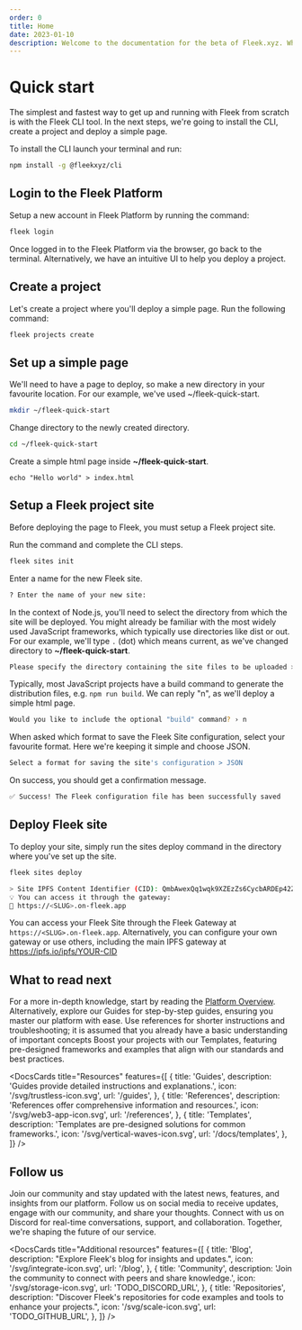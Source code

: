 ```yaml
---
order: 0
title: Home
date: 2023-01-10
description: Welcome to the documentation for the beta of Fleek.xyz. Whether you are an expert or an absolute beginner, you'll find your answers here.
---
```



<DocsHero
  client:load
  title="Documentation"
  description="Kickstart your Fleek journey with our documentation, detailed guides, references, and navigate our platform resources for a deep dive into the technology."
/>

# Quick start

The simplest and fastest way to get up and running with Fleek from scratch is with the Fleek CLI tool. In the next steps, we're going to install the CLI, create a project and deploy a simple page.

To install the CLI launch your terminal and run:

```sh
npm install -g @fleekxyz/cli
```

## Login to the Fleek Platform

Setup a new account in Fleek Platform by running the command:

```sh
fleek login
```

Once logged in to the Fleek Platform via the browser, go back to the terminal. Alternatively, we have an intuitive UI to help you deploy a project.

## Create a project

Let's create a project where you'll deploy a simple page. Run the following command:

```sh
fleek projects create
```

## Set up a simple page

We'll need to have a page to deploy, so make a new directory in your favourite location. For our example, we've used ~/fleek-quick-start.

```sh
mkdir ~/fleek-quick-start
```

Change directory to the newly created directory.

```sh
cd ~/fleek-quick-start
```

Create a simple html page inside **~/fleek-quick-start**.

```
echo "Hello world" > index.html
```

## Setup a Fleek project site

Before deploying the page to Fleek, you must setup a Fleek project site.

Run the command and complete the CLI steps.

```sh
fleek sites init
```

Enter a name for the new Fleek site.

```sh
? Enter the name of your new site:
```

In the context of Node.js, you'll need to select the directory from which the site will be deployed. You might already be familiar with the most widely used JavaScript frameworks, which typically use directories like dist or out. For our example, we'll type `.` (dot) which means current, as we've changed directory to **~/fleek-quick-start**.

```sh
Please specify the directory containing the site files to be uploaded > .
```

Typically, most JavaScript projects have a build command to generate the distribution files, e.g. `npm run build`. We can reply "n", as we'll deploy a simple html page.

```sh
Would you like to include the optional "build" command? › n
```

When asked which format to save the Fleek Site configuration, select your favourite format. Here we're keeping it simple and choose JSON.

```sh
Select a format for saving the site's configuration > JSON
```

On success, you should get a confirmation message.

```sh
✅ Success! The Fleek configuration file has been successfully saved
```

## Deploy Fleek site

To deploy your site, simply run the sites deploy command in the directory where you've set up the site.

```sh
fleek sites deploy
```

```sh
> Site IPFS Content Identifier (CID): QmbAwexQq1wqk9XZEzZs6CycbARDEp42ZRg5tUHp1XW2RQ
💡 You can access it through the gateway:
🔗 https://<SLUG>.on-fleek.app
```

You can access your Fleek Site through the Fleek Gateway at `https://<SLUG>.on-fleek.app`. Alternatively, you can configure your own gateway or use others, including the main IPFS gateway at <a href="https://ipfs.io/ipfs/YOUR-CID">https://ipfs.io/ipfs/YOUR-CID</a>

## What to read next

For a more in-depth knowledge, start by reading the [Platform Overview](/docs/platform). Alternatively, explore our Guides for step-by-step guides, ensuring you master our platform with ease. Use references for shorter instructions and troubleshooting; it is assumed that you already have a basic understanding of important concepts Boost your projects with our Templates, featuring pre-designed frameworks and examples that align with our standards and best practices.

<DocsCards
  title="Resources"
  features={[
    {
      title: 'Guides',
      description: 'Guides provide detailed instructions and explanations.',
      icon: '/svg/trustless-icon.svg',
      url: '/guides',
    },
    {
      title: 'References',
      description: 'References offer comprehensive information and resources.',
      icon: '/svg/web3-app-icon.svg',
      url: '/references',
    },
    {
      title: 'Templates',
      description:
        'Templates are pre-designed solutions for common frameworks.',
      icon: '/svg/vertical-waves-icon.svg',
      url: '/docs/templates',
    },
  ]}
/>

## Follow us

Join our community and stay updated with the latest news, features, and insights from our platform. Follow us on social media to receive updates, engage with our community, and share your thoughts. Connect with us on Discord for real-time conversations, support, and collaboration. Together, we're shaping the future of our service.

<DocsCards
  title="Additional resources"
  features={[
    {
      title: 'Blog',
      description: "Explore Fleek's blog for insights and updates.",
      icon: '/svg/integrate-icon.svg',
      url: '/blog',
    },
    {
      title: 'Community',
      description:
        'Join the community to connect with peers and share knowledge.',
      icon: '/svg/storage-icon.svg',
      url: 'TODO_DISCORD_URL',
    },
    {
      title: 'Repositories',
      description:
        "Discover Fleek's repositories for code examples and tools to enhance your projects.",
      icon: '/svg/scale-icon.svg',
      url: 'TODO_GITHUB_URL',
    },
  ]}
/>
